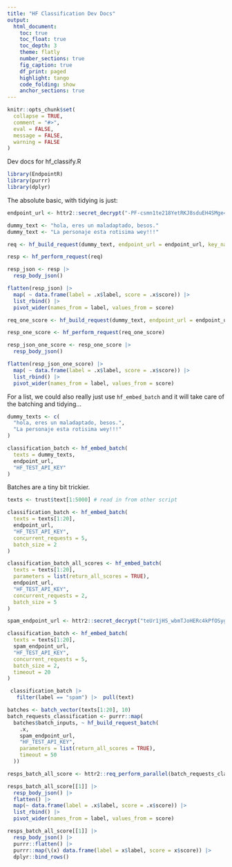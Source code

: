 ```yaml
---
title: "HF Classification Dev Docs"
output: 
  html_document:
    toc: true
    toc_float: true
    toc_depth: 3
    theme: flatly
    number_sections: true
    fig_caption: true
    df_print: paged
    highlight: tango
    code_folding: show
    anchor_sections: true
---
```


```r
knitr::opts_chunk$set(
  collapse = TRUE,
  comment = "#>",
  eval = FALSE,
  message = FALSE,
  warning = FALSE
)
```

Dev docs for hf_classify.R

```r
library(EndpointR)
library(purrr)
library(dplyr)
```

The absolute basic, with tidying is just:

```r
endpoint_url <- httr2::secret_decrypt("-PF-csmn1te218YetRKJ8sduEH4SMge41LPhnW9KagwNdIXvfNzNmp8i7IYkI_wMptIoN6pXBntY3s-AiktXCXjC0acFdQQupZ-CzqdtdwBY1g", "ENDPOINTR_KEY")

dummy_text <- "hola, eres un maladaptado, besos."
dummy_text <- "La personaje esta rotisima wey!!!"

req <- hf_build_request(dummy_text, endpoint_url = endpoint_url, key_name = "HF_TEST_API_KEY", parameters = list(return_all_scores = TRUE))

resp <- hf_perform_request(req)

resp_json <- resp |> 
  resp_body_json() 

flatten(resp_json) |>
  map( ~ data.frame(label = .x$label, score = .x$score)) |>
  list_rbind() |> 
  pivot_wider(names_from = label, values_from = score)
```

```r
req_one_score <- hf_build_request(dummy_text, endpoint_url = endpoint_url, key_name = "HF_TEST_API_KEY", parameters = list(return_all_scores = FALSE))

resp_one_score <- hf_perform_request(req_one_score)

resp_json_one_score <- resp_one_score |> 
  resp_body_json() 

flatten(resp_json_one_score) |>
  map( ~ data.frame(label = .x$label, score = .x$score)) |>
  list_rbind() |> 
  pivot_wider(names_from = label, values_from = score)
```

For a list, we could also really just use `hf_embed_batch` and it will take care of the batching and tidying...

```r
dummy_texts <- c(
  "hola, eres un maladaptado, besos.",
  "La personaje esta rotisima wey!!!"
)

classification_batch <- hf_embed_batch(
  texts = dummy_texts,
  endpoint_url,
  "HF_TEST_API_KEY"
)
```

Batches are a tiny bit trickier.

```r
texts <- trust$text[1:5000] # read in from other script

classification_batch <- hf_embed_batch(
  texts = texts[1:20],
  endpoint_url,
  "HF_TEST_API_KEY",
  concurrent_requests = 5,
  batch_size = 2
)

classification_batch_all_scores <- hf_embed_batch(
  texts = texts[1:20],
  parameters = list(return_all_scores = TRUE),
  endpoint_url,
  "HF_TEST_API_KEY",
  concurrent_requests = 2,
  batch_size = 5
)
```

```r
spam_endpoint_url <- httr2::secret_decrypt("teUr1jHS_wbmTJoHERc4kPfOSygVb0O0OAIocyWbxPzhiaDEwjccEBndGCB8ln5jvmbs1D3SQ8HlGuI7_JxAAvqWgOwF4JzLk3o22BRwOkeCSw", "ENDPOINTR_KEY")

classification_batch <- hf_embed_batch(
  texts = texts[1:20],
  spam_endpoint_url,
  "HF_TEST_API_KEY",
  concurrent_requests = 5,
  batch_size = 2,
  timeout = 20
)

 classification_batch |>
   filter(label == "spam") |>  pull(text)
```

```r
batches <- batch_vector(texts[1:20], 10)
batch_requests_classification <- purrr::map(
  batches$batch_inputs, ~ hf_build_request_batch(
    .x, 
    spam_endpoint_url,
    "HF_TEST_API_KEY",
    parameters = list(return_all_scores = TRUE),
    timeout = 50
  ))

resps_batch_all_score <- httr2::req_perform_parallel(batch_requests_classification, max_active = 2, progress = TRUE)

resps_batch_all_score[[1]] |> 
  resp_body_json() |>
  flatten() |> 
  map(~ data.frame(label = .x$label, score = .x$score)) |> 
  list_rbind() |> 
  pivot_wider(names_from = label, values_from = score)

resps_batch_all_score[[1]] |> 
  resp_body_json() |> 
  purrr::flatten() |>
  purrr::map(\(x) data.frame(label = x$label, score = x$score)) |>
  dplyr::bind_rows()
```
